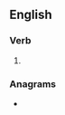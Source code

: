 ==English==

===Verb===
{{head|en|present participle}}

# {{present participle of|cremate|lang=en|nocat=1}}

===Anagrams===
* {{l|en|centigram}}